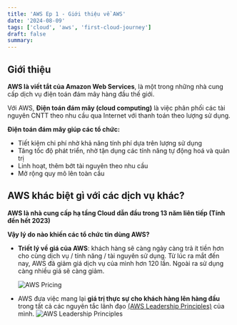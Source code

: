 ```yaml
---
title: 'AWS Ep 1 - Giới thiệu về AWS'
date: '2024-08-09'
tags: ['cloud', 'aws', 'first-cloud-journey']
draft: false
summary:
---
```


## Giới thiệu

**AWS là viết tắt của Amazon Web Services**, là một trong những nhà cung cấp dịch vụ điện toán đám mây hàng đầu thế giới.

Với AWS, **Điện toán đám mây (cloud computing)** là việc phân phối các tài nguyên CNTT theo nhu cầu qua Internet với thanh toán theo lượng sử dụng.

**Điện toán đám mây giúp các tổ chức:**

- Tiết kiệm chi phí nhờ khả năng tính phí dựa trên lượng sử dụng
- Tăng tốc độ phát triển, nhờ tận dụng các tính năng tự động hoá và quản trị
- Linh hoạt, thêm bớt tài nguyên theo nhu cầu
- Mở rộng quy mô lên toàn cầu

## AWS khác biệt gì với các dịch vụ khác?

**AWS là nhà cung cấp hạ tầng Cloud dẫn
đầu trong 13 năm liên tiếp (Tính đến hết 2023)**

**Vậy lý do nào khiến các tổ chức tin dùng AWS?**

- **Triết lý về giá của AWS**: khách hàng sẽ
  càng ngày càng trả ít tiền hơn cho cùng
  dịch vụ / tính năng / tài nguyên sử dụng. Từ lúc ra mắt đến nay, AWS đã giảm giá dịch vụ của mình hơn 120 lần. Ngoài ra sử dụng càng nhiều giá sẽ càng giảm.

  ![AWS Pricing](/static/images/aws-price-circle.png)

- AWS đưa việc mang lại **giá trị thực sự cho
  khách hàng lên hàng đầu** trong tất cả các
  nguyên tắc lãnh đạo
  [(AWS Leadership Principles)](https://www.amazon.jobs/content/en/our-workplace/leadership-principles) của mình.
  ![AWS Leadership Principles](/static/images/aws-leadership-principles.png)
